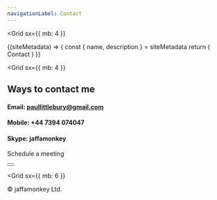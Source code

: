 ```yaml
---
navigationLabel: Contact
---
```

<Grid
  sx={{
    mb: 4
  }}
>

<SiteMetaData>
  {(siteMetadata) => {
    const { name, description } = siteMetadata
    return (
      <Fragment>
        <Heading variant="styles.h1">Contact</Heading>
      </Fragment>
    )
  }}
</SiteMetaData>
</Grid>

<Grid
  sx={{
    mb: 4
  }}
>

## Ways to contact me

#### Email: paullittlebury@gmail.com
#### Mobile: +44 7394 074047
#### Skype: jaffamonkey
Schedule a meeting

<a href="https://calendly.com/jaffamonkeyltd/intro-call"><Button variant='success'></Button></a>


</Grid>


<Grid
  sx={{
    mb: 6
  }}
>
  <Box p={1}>
    &copy; jaffamonkey Ltd.
  </Box>
</Grid>